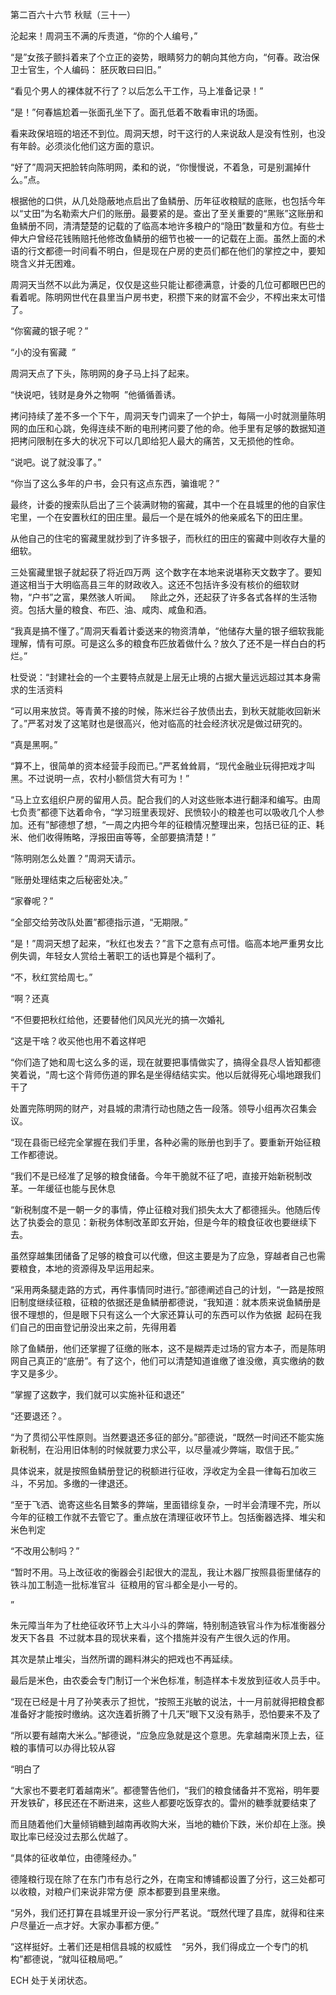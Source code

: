 

第二百六十六节 秋赋（三十一）

沦起来！周洞玉不满的斥责道，“你的个人编号，”

“是”女孩子颤抖着来了个立正的姿势，眼睛努力的朝向其他方向，“何春。政治保卫士官生，个人编码： 胚灰敢曰曰旧。”

“看见个男人的裸体就不行了？以后怎么干工作，马上准备记录！”

“是！”何春尴尬着一张面孔坐下了。面孔低着不敢看审讯的场面。

看来政保培班的培还不到位。周洞天想，时干这行的人来说敌人是没有性别，也没有年龄。必须淡化他们这方面的意识。

“好了”周洞天把脸转向陈明网，柔和的说，“你慢慢说，不着急，可是别漏掉什么。”点。

根据他的口供，从几处隐蔽地点启出了鱼鳞册、历年征收粮赋的底账，也包括今年以“丈田”为名勒索大户们的账册。最要紧的是。查出了至关重要的“黑账”这账册和鱼鳞册不同，清清楚楚的记载的了临高本地许多粮户的“隐田”数量和方位。有些士伸大户曾经花钱贿赔托他修改鱼鳞册的细节也被一一的记载在上面。虽然上面的术语的行文都德一时间看不明白，但是现在户房的吏员们都在他们的掌控之中，要知晓含义并无困难。

周洞天当然不以此为满足，仅仅是这些只能让都德满意，计委的几位可都眼巴巴的看着呢。陈明网世代在县里当户房书吏，积攒下来的财富不会少，不榨出来太可惜了。

“你窖藏的银子呢？”

“小的没有窖藏  ”

周洞天点了下头，陈明网的身子马上抖了起来。

“快说吧，钱财是身外之物啊  ”他循循善诱。

拷问持续了差不多一个下午，周洞天专门调来了一个护士，每隔一小时就测量陈明网的血压和心跳，免得连续不断的电刑拷问要了他的命。他手里有足够的数据知道把拷问限制在多大的状况下可以几即给犯人最大的痛苦，又无损他的性命。

“说吧。说了就没事了。”

“你当了这么多年的户书，会只有这点东西，骗谁呢？”

最终，计委的搜索队启出了三个装满财物的窖藏，其中一个在县城里的他的自家住宅里，一个在安置秋红的田庄里。最后一个是在城外的他亲戚名下的田庄里。

从他自己的住宅的窖藏里就抄到了许多银子，而秋红的田庄的窖藏中则收存大量的细软。

三处窖藏里银子就起获了将近四万两  这个数字在本地来说堪称天文数字了。要知道这相当于大明临高县三年的财政收入。这还不包括许多没有核价的细软财物，“户书”之富，果然骇人听闻。    除此之外，还起获了许多各式各样的生活物资。包括大量的粮食、布匹、油、咸肉、咸鱼和酒。

“我真是搞不懂了。”周洞天看着计委送来的物资清单，“他储存大量的银子细软我能理解，情有可原。可是这么多的粮食布匹放着做什么？放久了还不是一样白白的朽烂。”

杜受说：“封建社会的一个主要特点就是上层无止境的占据大量远远超过其本身需求的生活资料

“可以用来放贷。等青黄不接的时候，陈米烂谷子放债出去，到秋天就能收回新米了。”严茗对发了这笔财也是很高兴，他对临高的社会经济状况是做过研究的。

“真是黑啊。”

“算不上，很简单的资本经营手段而已。”严茗耸耸肩，“现代金融业玩得把戏才叫黑。不过说明一点，农村小额信贷大有可为！”

“马上立玄组织户房的留用人员。配合我们的人对这些账本进行翻泽和编写。由周七负责”都德下达着命令，“学习班里表现好、民愤较小的粮差也可以吸收几个人参加。还有”郜德想了想，“一周之内把今年的征粮情况整理出来，包括已征的正、耗米、他们收得贿略，浮报田亩等等，全部要搞清楚！”

“陈明刚怎么处置？”周洞天请示。

“账册处理结束之后秘密处决。”

“家眷呢？”

“全部交给劳改队处置”都德指示道，“无期限。”

“是！”周洞天想了起来，“秋红也发去？”言下之意有点可惜。临高本地严重男女比例失调，年轻女人赏给土著职工的话也算是个福利了。

“不，秋红赏给周七。”

“啊？还真

“不但要把秋红给他，还要替他们风风光光的搞一次婚礼

“这是干啥？收买他也用不着这样吧

“你们造了她和周七这么多的谣，现在就要把事情做实了，搞得全县尽人皆知都德笑着说，“周七这个背师伤道的罪名是坐得结结实实。他以后就得死心塌地跟我们干了

处置完陈明网的财产，对县城的肃清行动也随之告一段落。领导小组再次召集会议。

“现在县衙已经完全掌握在我们手里，各种必需的账册也到手了。要重新开始征粮工作都德说。

“我们不是已经准了足够的粮食储备。今年干脆就不征了吧，直接开始新税制改革。一年缓征也能与民休息

“新税制度不是一朝一夕的事情，停止征粮对我们损失太大了都德摇头。他随后传达了执委会的意见：新税务体制改革即玄开始，但是今年的粮食征收也要继续下去。

虽然穿越集团储备了足够的粮食可以代缴，但这主要是为了应急，穿越者自己也需要粮食，本地的资源得及早运用起来。

“采用两条腿走路的方式，再件事情同时进行。”部德阐述自己的计划，“一路是按照旧制度继续征粮，征粮的依据还是鱼鳞册都德说，“我知道：就本质来说鱼鳞册是很不理想的，但是眼下只有这么一个大家还算认可的东西可以作为依据  起码在我们自己的田亩登记册没出来之前，先得用着

除了鱼鳞册，他们还掌握了征缴的账本，这不是糊弄走过场的官方本子，而是陈明网自己真正的“底册”。有了这个，他们可以清楚知道谁缴了谁没缴，真实缴纳的数字又是多少。

“掌握了这数字，我们就可以实施补征和退还”

“还要退还？。

“为了贯彻公平性原则。当然要退还多征的部分。”部德说，“既然一时间还不能实施新税制，在沿用旧体制的时候就要力求公平，以尽量减少弊端，取信于民。”

具体说来，就是按照鱼鳞册登记的税额进行征收，浮收定为全县一律每石加收三斗，不另加。多缴的一律退还。

“至于飞洒、诡寄这些名目繁多的弊端，里面错综复杂，一时半会清理不完，所以今年的征粮工作就不去管它了。重点放在清理征收环节上。包括衡器选择、堆尖和米色判定

“不改用公制吗？”

“暂时不用。马上改征收的衡器会引起很大的混乱，我让木器厂按照县衙里储存的铁斗加工制造一批标准官斗  征粮用的官斗都全是小一号的。

”

朱元障当年为了杜绝征收环节上大斗小斗的弊端，特别制造铁官斗作为标准衡器分发天下各县  不过就本县的现状来看，这个措施并没有产生很久远的作用。

其次是禁止堆尖，当然所谓的踢料淋尖的把戏也不再延续。

最后是米色，由农委会专门制订一个米色标准，制造样本卡发放到征收人员手中。

“现在已经是十月了孙笑表示了担忧，“按照王兆敏的说法，十一月前就得把粮食都准备好才能按时缴纳。这次连着折腾了十几天”眼下又没有熟手，恐怕要来不及了

“所以要有越南大米么。”郜德说，“应急应急就是这个意思。先拿越南米顶上去，征粮的事情可以办得比较从容

“明白了

“大家也不要老盯着越南米”。都德警告他们，“我们的粮食储备并不宽裕，明年要开发铁矿，移民还在不断进来，这些人都要吃饭穿衣的。雷州的糖季就要结束了

而且随着他们大量倾销糖到越南再收购大米，当地的糖价下跌，米价却在上涨。换取比率已经没过去那么优越了。

“具体的征收单位，由德隆经办。”

德隆粮行现在除了在东门市有总行之外，在南宝和博铺都设置了分行，这三处都可以收粮，对粮户们来说非常方便  原本都要到县里来缴。

“另外，我们还打算在县城里开设一家分行严茗说。“既然代理了县库，就得和往来户尽量近一点才好。大家办事都方便。”

“这样挺好。土著们还是相信县城的权威性    “另外，我们得成立一个专门的机构”都德说，“就叫征粮局吧。”

ECH 处于关闭状态。

